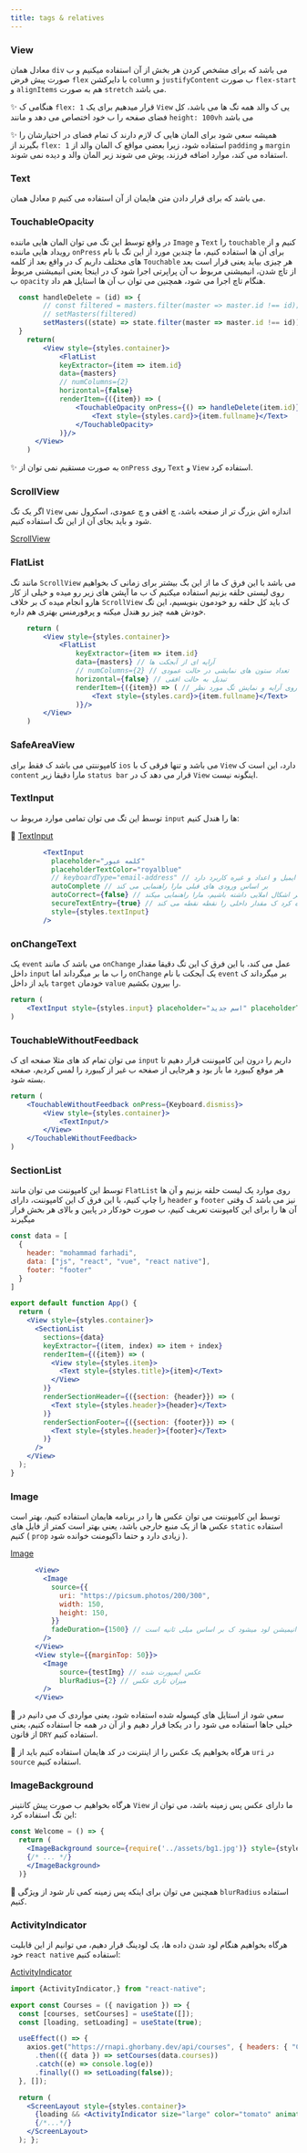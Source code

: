 ```yaml
---
title: tags & relatives
---
```


### View
معادل همان `div` می باشد که برای مشخص کردن هر بخش از آن استفاده میکنیم و ب صورت پیش فرض `flex` با دایرکشن `column` و `justifyContent` ب صورت `flex-start` و `alignItems` هم به صورت `stretch` می باشد.

✨ هنگامی ک `flex: 1` قرار میدهیم برای یک `View` یی ک والد همه تگ ها می باشد، کل فضای صفحه را ب خود اختصاص می دهد و مانند `height: 100vh` می باشد

✨ همیشه سعی شود برای المان هایی ک لازم دارند ک تمام فضای در اختیارشان را بگیرند از `flex: 1` استفاده شود، زیرا بعضی مواقع ک المان والد از `padding` و `margin` استفاده می کند، موارد اضافه فرزند، پوش می شوند زیر المان والد و دیده نمی شوند.

### Text
معادل همان `p` می باشد که برای قرار دادن متن هایمان از آن استفاده می کنیم.

### TouchableOpacity
در واقع توسط این تگ می توان المان هایی ماننده `Image` و `Text` را `touchable` کنیم و از رویداد هایی ماننده `onPress` برای آن ها استفاده کنیم، ما چندین مورد از این تگ با نام های مختلف داریم ک در واقع بعد از کلمه `Touchable` هر چیزی بیاید یعنی قرار است بعد از تاچ شدن، انیمیشنی مربوط ب آن پراپرتی اجرا شود ک در اینجا یعنی انیمیشنی مربوط ب `opacity` هنگام تاچ اجرا می شود، همچنین می توان ب آن ها استایل هم داد.
```jsx
  const handleDelete = (id) => {
        // const filtered = masters.filter(master => master.id !== id);
        // setMasters(filtered)
        setMasters((state) => state.filter(master => master.id !== id)) // خود ستر یک کال بک فانکشن قبول میکند ک گتر را به ما میدهد ک میتوان ب جای 2 خط بالا نوشت
  }
    return(
        <View style={styles.container}>
            <FlatList
            keyExtractor={item => item.id}
            data={masters}
            // numColumns={2}
            horizontal={false}
            renderItem={({item}) => (
                <TouchableOpacity onPress={() => handleDelete(item.id)}>
                    <Text style={styles.card}>{item.fullname}</Text>
                </TouchableOpacity>
            )}/>
      </View>
    )
```
✨ به صورت مستقیم نمی توان از `onPress` روی `Text` و `View` استفاده کرد.
### ScrollView
اگر یک تگ `View` اندازه اش بزرگ تر از صفحه باشد، چ افقی و چ عمودی، اسکرول نمی شود و باید بجای آن از این تگ استفاده کنیم.

[ScrollView](https://reactnative.dev/docs/scrollview)
### FlatList
مانند تگ `ScrollView` می باشد با این فرق ک ما از این بگ بیشتر برای زمانی ک بخواهیم روی لیستی حلقه بزنیم استفاده میکنیم ک ب ما آپشن های زیر رو میده و خیلی از کار هارو انجام میده ک بر خلاف `ScrollView` ک باید کل حلقه رو خودمون بنویسیم، این تگ خودش همه چیز رو هندل میکنه و پرفورمنس بهتری هم داره.
```jsx
    return (
        <View style={styles.container}>
            <FlatList
                keyExtractor={item => item.id}
                data={masters} // آرایه ای از آبجکت ها
                // numColumns={2} // تعداد ستون های نمایشی در حالت عمودی
                horizontal={false} // تبدیل به حالت افقی
                renderItem={({item}) => ( // حلقه روی آرایه و نمایش تگ مورد نظر
                    <Text style={styles.card}>{item.fullname}</Text>
                )}/>
        </View>
    )
```
### SafeAreaView
کامپوننتی می باشد ک فقط برای `ios` می باشد و تنها فرقی ک با `View` دارد، این است ک `content` مارا دقیقا زیر `status bar` قرار می دهد ک در `View` اینگونه نیست.

### TextInput
توسط این تگ می توان تمامی موارد مربوط ب `input` ها را هندل کنیم:

📗 [TextInput](https://reactnative.dev/docs/textinput)
```jsx
        <TextInput
          placeholder="کلمه عبور"
          placeholderTextColor="royalblue"
          // keyboardType="email-address" // نوع کیبورد نمایشی را برای مشخص میکند ک برای مثال برای ایمیل و اعداد و غیره کاربرد دارد
          autoComplete // بر اساس ورودی های قبلی مارا راهنمایی می کند
          autoCorrect={false} // اگر اشکال املایی داشته باشیم، مارا راهنمایی میکند
          secureTextEntry={true} // برای پسوورد ها می توان از آن استفاده کرد ک مقدار داخلی را نقطه نقطه می کند
          style={styles.textInput}
        />
```
### onChangeText
یک `event` می باشد ک مانند `onChange` عمل می کند، با این فرق ک این تگ دقیقا مقدار داخل `input` را ب ما بر میگرداند اما `onChange` یک آبجکت با نام `event` بر میگرداند ک باید از داخل `target` خودمان `value` را بیرون بکشیم.
```jsx
return (
    <TextInput style={styles.input} placeholder="اسم جدید" placeholderTextColor="darkgrey" onChangeText={setPerson} value={person}/> // OR onChangeText={val => setPerson(val)}
)
```
### TouchableWithoutFeedback
می توان تمام کد های مثلا صفحه ای ک `input` داریم را درون این کامپوننت قرار دهیم تا هر موقع کیبورد ما باز بود و هرجایی از صفحه ب غیر از کیبورد را لمس کردیم، صفحه بسته شود.
```jsx
return (
    <TouchableWithoutFeedback onPress={Keyboard.dismiss}>
        <View style={styles.container}>
            <TextInput/>
        </View>
    </TouchableWithoutFeedback>
)
```
### SectionList
توسط این کامپوننت می توان مانند `FlatList` روی موارد یک لیست حلقه بزنیم و آن ها را چاپ کنیم، با این فرق ک این کامپوننت، دارای `header` و `footer` نیز می باشد ک وقتی آن ها را برای این کامپوننت تعریف کنیم، ب صورت خودکار در پایین و بالای هر بخش قرار میگیرند
```jsx
const data = [
  {
    header: "mohammad farhadi",
    data: ["js", "react", "vue", "react native"],
    footer: "footer"
  }
]

export default function App() {
  return (
    <View style={styles.container}>
      <SectionList
        sections={data}
        keyExtractor={(item, index) => item + index}
        renderItem={({item}) => (
          <View style={styles.item}>
            <Text style={styles.title}>{item}</Text>
          </View>
        )}
        renderSectionHeader={({section: {header}}) => (
          <Text style={styles.header}>{header}</Text>
        )}
        renderSectionFooter={({section: {footer}}) => (
          <Text style={styles.header}>{footer}</Text>
        )}
      />
    </View>
  );
}
```
### Image
توسط این کامپوننت می توان عکس ها را در برنامه هایمان استفاده کنیم، بهتر است عکس ها از یک منبع خارجی باشد، یعنی بهتر است کمتر از فایل های `static` استفاده کنیم ( `prop` زیادی دارد و حتما داکیومنت خوانده شود ).

[Image](https://reactnative.dev/docs/image)
```jsx
      <View>
        <Image
          source={{
            uri: "https://picsum.photos/200/300",
            width: 150,
            height: 150,
          }}
          fadeDuration={1500} // هنگام لود شدن با انیمیشن لود میشود ک بر اساس میلی ثانیه است
        />
      </View>
      <View style={{marginTop: 50}}>
        <Image
            source={testImg} // عکس ایمپورت شده
            blurRadius={2} // میزان تاری عکس
        />
      </View>
```
🎉 سعی شود از استایل های کپسوله شده استفاده شود، یعنی مواردی ک می دانیم در خیلی جاها استفاده می شود را در یکجا قرار دهیم و
از آن در همه جا استفاده کنیم، یعنی از قانون `DRY` استفاده کنیم.

🎉 هرگاه بخواهیم یک عکس را از اینترنت در کد هایمان استفاده کنیم باید از `uri` در `source` استفاده کنیم.

### ImageBackground
هرگاه بخواهیم ب صورت پیش کانتینر `View` ما دارای عکس پس زمینه باشد، می توان از این تگ استفاده کرد:
```jsx
const Welcome = () => {
  return (
    <ImageBackground source={require('../assets/bg1.jpg')} style={styles.background} blurRadius={10}>
    {/* ... */}
    </ImageBackground>
  )}
```
🎉 همچنین می توان برای اینکه پس زمینه کمی تار شود از ویژگی `blurRadius` استفاده کنیم.

### ActivityIndicator
هرگاه بخواهیم هنگام لود شدن داده ها، یک لودینگ قرار دهیم، می توانیم از این قابلیت خود `react native` استفاده کنیم:

[ActivityIndicator](https://reactnative.dev/docs/activityindicator)
```jsx
import {ActivityIndicator,} from "react-native";

export const Courses = ({ navigation }) => {
  const [courses, setCourses] = useState([]);
  const [loading, setLoading] = useState(true);

  useEffect(() => {
    axios.get("https://rnapi.ghorbany.dev/api/courses", { headers: { "Content-Type": "application/json", }})
      .then(({ data }) => setCourses(data.courses))
      .catch((e) => console.log(e))
      .finally(() => setLoading(false));
  }, []);

  return (
    <ScreenLayout style={styles.container}>
      {loading && <ActivityIndicator size="large" color="tomato" animating={loading} />}
      {/*...*/}
    </ScreenLayout>
  ); };
```
